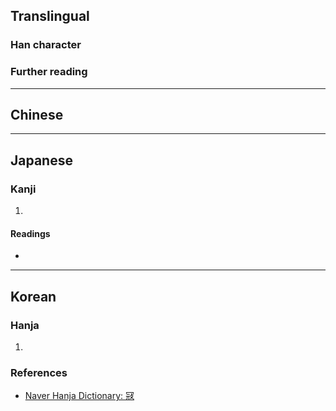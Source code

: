 {{also|寇|冠}}
{{character info}}
==Translingual==

===Han character===
{{Han char|rn=14|rad=冖|as=08|sn=10|four=37214|canj=BMUE|ids=⿱冖⿺元攴}}

===Further reading===
{{Han ref|kx=0131.011|dkj=01590|dj=0293.100|hdz=10304.070|uh=51A6}}

----

==Chinese==
{{zh-see|寇}}

----

==Japanese==

===Kanji===
{{ja-kanji|grade=|rs=冖08}}

# {{rfdef|ja|sort=冖08}}

====Readings====
* {{ja-readings
|goon=く
|kanon=こう
|kun=あだ-する
}}

----

==Korean==

===Hanja===
{{ko-hanja|도둑|구}}

# {{rfdef|ko|sort=冖08}}

===References===
* [https://hanja.dict.naver.com/#/entry/ccko/473ad2ac2c444724b15bb33c18928984 Naver Hanja Dictionary: 冦]